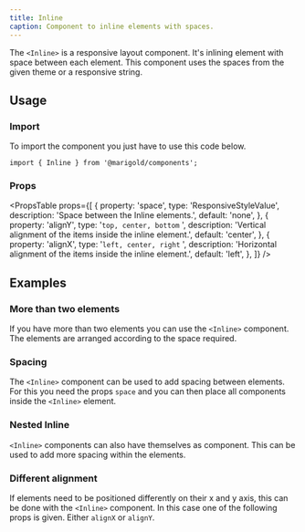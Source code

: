 ```yaml
---
title: Inline
caption: Component to inline elements with spaces.
---
```


The `<Inline>` is a responsive layout component. It's inlining element with space between each element. This component uses the spaces from the given theme or a responsive string.

## Usage

### Import

To import the component you just have to use this code below.

```tsx
import { Inline } from '@marigold/components';
```

### Props

<PropsTable
  props={[
    {
      property: 'space',
      type: 'ResponsiveStyleValue<string>',
      description: 'Space between the Inline elements.',
      default: 'none',
    },
    {
      property: 'alignY',
      type: '`top, center, bottom` ',
      description: 'Vertical alignment of the items inside the inline element.',
      default: 'center',
    },
    {
      property: 'alignX',
      type: '`left, center, right` ',
      description:
        'Horizontal alignment of the items inside the inline element.',
      default: 'left',
    },
  ]}
/>

## Examples

### More than two elements

If you have more than two elements you can use the `<Inline>` component. The elements are arranged according to the space required.

<ComponentDemo file="./inline-elements.demo.tsx" />

### Spacing

The `<Inline>` component can be used to add spacing between elements.
For this you need the props `space` and you can then place all components inside the `<Inline>` element.

<ComponentDemo file="./inline-spacing.demo.tsx" />

### Nested Inline

`<Inline>` components can also have themselves as component. This can be used to add more spacing within the elements.

<ComponentDemo file="./inline-nested.demo.tsx" />

### Different alignment

If elements need to be positioned differently on their x and y axis, this can be done with the `<Inline>` component.
In this case one of the following props is given. Either `alignX` or `alignY`.

<ComponentDemo file="./inline-alignments.demo.tsx" />
